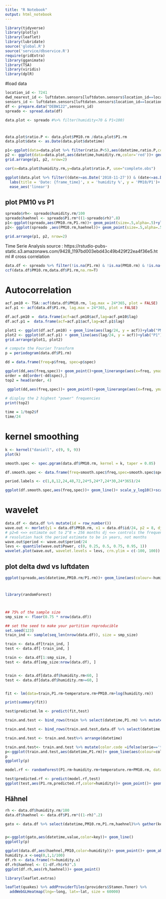 ```yaml
---
title: "R Notebook"
output: html_notebook
---
```



```r
library(tidyverse)
library(plotly)
library(leaflet)
library(lubridate)
source('global.R')
source('service/dbservice.R')
require(gridExtra)
library(gganimate)
library(TSA)
library(viridis)
library(dplR)
```


#load data


```r
location_id <- 7241
dwd_nearest_id <- luftdaten.sensors[luftdaten.sensors$location_id==location_id,]$dwd_station_id %>% unique()
sensors_id <- luftdaten.sensors[luftdaten.sensors$location_id==location_id,]$sensor_id %>% unique()
df <- prepare.data("DEBW122",sensors_id)
spreado <- spread.data(df)
```



```r
data.plot <- spreado #%>% filter(humidity<70 & P1<100)

```


#
```r
data.plot$ratio.P <- data.plot$PM10.rm /data.plot$P1.rm
data.plot$date <- as.Date(data.plot$datetime)

p1<-ggplot(data=data.plot %>% filter(ratio.P<5),aes(datetime,ratio.P,color='blue'))+geom_line(color='red')
p2 <- ggplot(data=data.plot,aes(datetime,humidity.rm,color='red'))+ geom_line(color='blue')
grid.arrange(p1, p2, nrow=2)

cor(x=data.plot$humidity.rm,y=data.plot$ratio.P, use="complete.obs")

ggplot(data.plot %>% filter((date>=as.Date('2018-11-27')) & (date<=as.Date('2018-12-27'))),aes(humidity.rm,ratio.P, color=as.factor(date)))+ geom_point(size=1)#+ 
  labs(title = 'Date: {frame_time}', x = 'humidity %', y = 'PM10/P1')+ transition_time(date) +
  ease_aes('linear')
```



## plot PM10 vs P1
```r
spreado$rh<- spreado$humidity.rm/100
spreado$haehnel <- spreado$P1.rm*((1-spreado$rh)^.8)
p1<-ggplot(spreado,aes(PM10.rm,P1.rm))+ geom_point(size=.5,alpha=.5)+ylim(0,70)+xlim(0,70)+geom_smooth()
p2<- ggplot(spreado ,aes(PM10.rm,haehnel))+ geom_point(size=.5,alpha=.5)+ylim(0,70)+xlim(0,70)+geom_smooth()

grid.arrange(p1, p2, nrow=2)

```

Time Serie Analysis
source : https://rstudio-pubs-static.s3.amazonaws.com/9428_1197bd003ebd43c49b429f22ea4f36e5.html
# cross correlation
```r
data.df <- spreado %>% filter(!is.na(P1.rm) & !is.na(PM10.rm) & !is.na(temperature.rm) & !is.na(humidity.rm))
ccf(data.df$PM10.rm,data.df$P1.rm,na.rm=T)
```
# Autocorrelation
```r
acf.pm10 <- TSA::acf(data.df$PM10.rm, lag.max = 24*365, plot = FALSE)
acf.p1 <- acf(data.df$P1.rm, lag.max = 24*365, plot = FALSE)

df.acf.pm10 =  data.frame(acf=acf.pm10$acf,lag=acf.pm10$lag)
df.acf.p1 =  data.frame(acf=acf.p1$acf,lag=acf.p1$lag)

plot1 <- ggplot(df.acf.pm10) + geom_line(aes(lag/24, y = acf))+ylab("PM10 DWD")
plot2 <- ggplot(df.acf.p1) + geom_line(aes(lag/24, y = acf))+ylab("P1")
grid.arrange(plot1, plot2)

```


```r

# compute the Fourier Transform
p = periodogram(data.df$P1.rm)

dd = data.frame(freq=p$freq, spec=p$spec)

ggplot(dd,aes(freq,spec))+ geom_point()+geom_linerange(aes(x=freq, ymax=spec, ymin=0.75))#+xlim(0,0.005)
order = dd[order(-dd$spec),]
top2 = head(order, 4)

 ggplot(dd,aes(freq,spec))+ geom_point()+geom_linerange(aes(x=freq, ymax=spec, ymin=0.75)) + scale_x_log10()
 
# display the 2 highest "power" frequencies
print(top2)

time = 1/top2$f
time/24
```
# kernel smoothing
```r
k <- kernel("daniell", c(9, 9, 9))
plot(k)

smooth.spec <- spec.pgram(data.df$PM10.rm, kernel = k, taper = 0.05)

df.smooth.spec <- data.frame(freq=smooth.spec$freq,spec=smooth.spec$spec,period= smooth.spec$freq^-1/24)

period.labels <- c(1,8,12,24,48,72,24*5,24*7,24*30,24*365)/24

ggplot(df.smooth.spec,aes(freq,spec))+ geom_line()+ scale_y_log10()+scale_x_continuous("Period (days)",breaks = 1/period.labels,labels=period.labels)
```
# wavelet
```r
data.df <- data.df %>% mutate(id = row_number())
wave.out <- morlet(y1 = data.df$PM10.rm, x1 = data.df$id/24, p2 = 8, dj = 0.1, siglvl = 0.95)
# p2=6 <=> estimate out to 2^8 = 256 months dj <=> controls the frequency
# resolution hack the period estimate to be in years, not months
wave.out$period <- wave.out$period/24
levs <- quantile(wave.out$Power, c(0, 0.25, 0.5, 0.75, 0.95, 1))
wavelet.plot(wave.out, wavelet.levels = levs, crn.ylim = c(-100, 100))
```


## plot delta dwd vs luftdaten
```r

ggplot(spreado,aes(datetime,PM10.rm/P1.rm))+ geom_line(aes(colour=-humidity.rm),size=.2) +scale_color_viridis() 
```

#
```r
library(randomForest)



## 75% of the sample size
smp_size <- floor(0.75 * nrow(data.df))

## set the seed to make your partition reproducible
set.seed(123)
train_ind <- sample(seq_len(nrow(data.df)), size = smp_size)

train <- data.df[train_ind, ]
test <- data.df[-train_ind, ]

train <- data.df[1:smp_size, ]
test <- data.df[smp_size:nrow(data.df), ]


train <- data.df[data.df$humidity.rm<60, ]
test <- data.df[data.df$humidity.rm>=60, ]


fit <- lm(data=train,P1.rm~temperature.rm+PM10.rm+log(humidity.rm))

print(summary(fit))

test$predicted.lm <- predict(fit,test)

train.and.test <- bind_rows(train %>% select(datetime,P1.rm) %>% mutate(serie='train'),test %>% select(datetime,P1.rm=predicted.lm)%>% mutate(serie='test'))

train.and.test <- bind_rows(train.and.test,data.df %>% select(datetime,P1.rm) %>% mutate(serie='original')) 

train.and.test <- train.and.test%>% arrange(datetime)

train.and.test<- train.and.test %>% mutate(color.code =ifelse(serie=='train',0,1))
p<-ggplot(train.and.test,aes(datetime,P1.rm))+ geom_line(aes(colour=color.code))
p
ggplotly(p)
```

```r

model.rf <- randomForest(P1.rm~humidity.rm+temperature.rm+PM10.rm, data = train, ntree = 500, na.action = na.omit)

test$predicted.rf <- predict(model.rf,test)
ggplot(test,aes(P1.rm,predicted.rf,color=humidity))+ geom_point()+ geom_abline(intercept = 0)
```

## Hähnel

```r
rh <- data.df$humidity.rm/100
data.df$haehnel <- data.df$P1.rm*((1-rh)^.2)

gato <- data.df %>% select(datetime,PM10.rm,P1.rm,haehnel)%>% gather(key,value,-datetime)


p<-ggplot(gato,aes(datetime,value,color=key))+ geom_line()
ggplotly(p)

```

```r
ggplot(data.df,aes(haehnel,PM10,color=humidity))+ geom_point()+ geom_abline(intercept = 0)
humidity.x <-seq(0,1,1/100)
df.rh <- data.frame(rh=humidity.x)
df.rh$haehnel <- (1-df.rh$rh)^.5
ggplot(df.rh,aes(rh,haehnel))+ geom_point()
```

```r
library(leaflet.extras)

leaflet(quakes) %>% addProviderTiles(providers$Stamen.Toner) %>%
  addWebGLHeatmap(lng=~long, lat=~lat, size = 60000)
```


